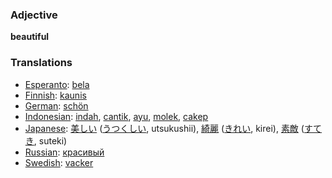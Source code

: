 === Adjective ===
'''beautiful'''

=== Translations ===
*[[Esperanto]]: [[bela]]
*[[Finnish]]: [[kaunis]]
*[[German]]: [[schön]]
*[[Indonesian]]: [[indah]], [[cantik]], [[ayu]], [[molek]], [[cakep]]
*[[Japanese]]: [[美しい]] ([[うつくしい]], utsukushii), [[綺麗]] ([[きれい]], kirei), [[素敵]] ([[すてき]], suteki)
*[[Russian]]: [[красивый]]
*[[Swedish]]: [[vacker]]